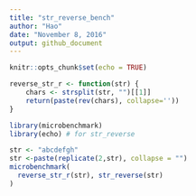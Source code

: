 ```yaml
---
title: "str_reverse_bench"
author: "Hao"
date: "November 8, 2016"
output: github_document
---
```


```r
knitr::opts_chunk$set(echo = TRUE)
```


```r
reverse_str_r <- function(str) {
    chars <- strsplit(str, "")[[1]]
    return(paste(rev(chars), collapse=''))
}
```


```r
library(microbenchmark)
library(echo) # for str_reverse
```

```r
str <- "abcdefgh"
str <-paste(replicate(2,str), collapse = "")
microbenchmark(
  reverse_str_r(str), str_reverse(str)
)
```